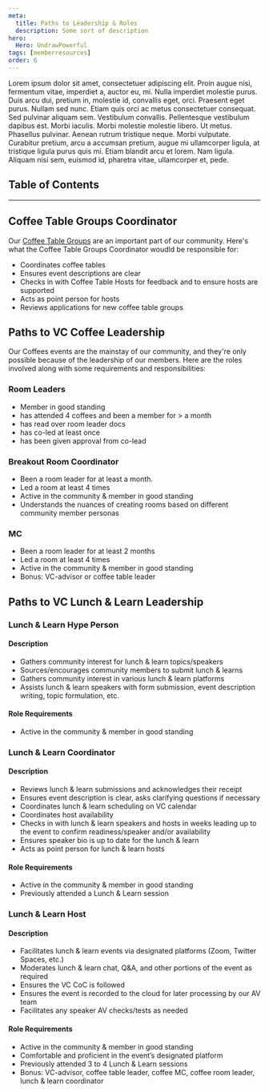 ```yaml
---
meta:
  title: Paths to Leadership & Roles
  description: Some sort of description
hero:
  Hero: UndrawPowerful
tags: [memberresources]
order: 6
---
```



<TextContainer showBackToTopLink={false}>

<LeadText>

Lorem ipsum dolor sit amet, consectetuer adipiscing elit. Proin augue nisi, fermentum vitae, imperdiet a, auctor eu, mi. Nulla imperdiet molestie purus. Duis arcu dui, pretium in, molestie id, convallis eget, orci. Praesent eget purus. Nullam sed nunc. Etiam quis orci ac metus consectetuer consequat. Sed pulvinar aliquam sem. Vestibulum convallis. Pellentesque vestibulum dapibus est. Morbi iaculis. Morbi molestie molestie libero. Ut metus. Phasellus pulvinar. Aenean rutrum tristique neque. Morbi vulputate. Curabitur pretium, arcu a accumsan pretium, augue mi ullamcorper ligula, at tristique ligula purus quis mi. Etiam blandit arcu et lorem. Nam ligula. Aliquam nisi sem, euismod id, pharetra vitae, ullamcorper et, pede.

</LeadText>

</TextContainer>

## Table of Contents

<TextContainer>

---

## Coffee Table Groups Coordinator

Our [Coffee Table Groups](./coffee-table-groups) are an important part of our community. Here's what the Coffee Table Groups Coordinator woudld be responsible for:

- Coordinates coffee tables
- Ensures event descriptions are clear
- Checks in with Coffee Table Hosts for feedback and to ensure hosts are supported
- Acts as point person for hosts
- Reviews applications for new coffee table groups

## Paths to VC Coffee Leadership

Our Coffees events are the mainstay of our community, and they're only possible because of the leadership of our members. Here are the roles involved along with some requirements and responsibilities:

### Room Leaders

- Member in good standing
- has attended 4 coffees and been a member for > a month
- has read over room leader docs
- has co-led at least once
- has been given approval from co-lead

### Breakout Room Coordinator

- Been a room leader for at least a month.
- Led a room at least 4 times
- Active in the community & member in good standing
- Understands the nuances of creating rooms based on different community member personas

### MC

- Been a room leader for at least 2 months
- Led a room at least 4 times
- Active in the community & member in good standing
- Bonus: VC-advisor or coffee table leader

## Paths to VC Lunch & Learn Leadership

### Lunch & Learn Hype Person

#### Description

- Gathers community interest for lunch & learn topics/speakers
- Sources/encourages community members to submit lunch & learns
- Gathers community interest in various lunch & learn platforms
- Assists lunch & learn speakers with form submission, event description writing, topic formulation, etc.

#### Role Requirements

- Active in the community & member in good standing

### Lunch & Learn Coordinator

#### Description

- Reviews lunch & learn submissions and acknowledges their receipt
- Ensures event description is clear, asks clarifying questions if necessary
- Coordinates lunch & learn scheduling on VC calendar
- Coordinates host availability
- Checks in with lunch & learn speakers and hosts in weeks leading up to the event to confirm readiness/speaker and/or availability
- Ensures speaker bio is up to date for the lunch & learn
- Acts as point person for lunch & learn hosts

#### Role Requirements

- Active in the community & member in good standing
- Previously attended a Lunch & Learn session

### Lunch & Learn Host

#### Description

- Facilitates lunch & learn events via designated platforms (Zoom, Twitter Spaces, etc.)
- Moderates lunch & learn chat, Q&A, and other portions of the event as required
- Ensures the VC CoC is followed
- Ensures the event is recorded to the cloud for later processing by our AV team
- Facilitates any speaker AV checks/tests as needed

#### Role Requirements

- Active in the community & member in good standing
- Comfortable and proficient in the event’s designated platform
- Previously attended 3 to 4 Lunch & Learn sessions
- Bonus: VC-advisor, coffee table leader, coffee MC, coffee room leader, lunch & learn coordinator

</TextContainer>
